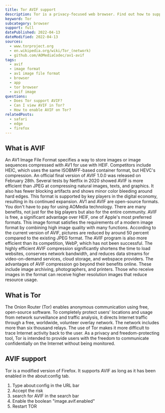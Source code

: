 ```yaml
---
title: Tor AVIF support
description: Tor is a privacy-focused web browser. Find out how to support and view AVIF images.
keyword: Tor
subcategory: browser
support: full
datePublished: 2022-04-13
dateModified: 2022-04-13
sources:
  - www.torproject.org
  - en.wikipedia.org/wiki/Tor_(network)
  - github.com/AOMediaCodec/av1-avif
tags:
  - avif
  - image format
  - av1 image file format
  - browser
  - app
  - tor browser
  - avif image
questions:
  - Does Tor support AVIF?
  - Can I view AVIF in Tor?
  - How to enable AVIF on Tor?
relatedPosts:
  - safari
  - edge
  - firefox
---
```


## What is AVIF

An AV1 Image File Format specifies a way to store images or image sequences compressed with AV1 for use with HEIF. Competitors include HEIC, which uses the same ISOBMFF-based container format, but HEVC's compression. An official final version of AVIF 1.0.0 was released on February 28th. Several tests by Netflix in 2020 showed AVIF is more efficient than JPEG at compressing natural images, texts, and graphics. It also has fewer blocking artifacts and shows minor color bleeding around hard edges. This format is supported by key players in the digital economy, resulting in its continued expansion. AV1 and AVIF are open-source formats. You don't have to pay for using AOMedia technology. There are many benefits, not just for the big players but also for the entire community. AVIF is free, a significant advantage over HEIF, one of Apple's most preferred formats. This image format satisfies the requirements of a modern image format by combining high image quality with many functions. According to the current version of AVIF, pictures are reduced by around 50 percent compared to the existing JPEG format. The AVIF program is also more efficient than its competition, WebP, which has not been successful. The highly efficient AVIF compression significantly shortens the time to load websites, conserves network bandwidth, and reduces data streams for video-on-demand services, cloud storage, and webspace providers. The advantages of AVIF compression go beyond their benefits online. These include image archiving, photographers, and printers. Those who receive images in the format can receive higher resolution images that reduce resource usage.

## What is Tor

The Onion Router (Tor) enables anonymous communication using free, open-source software. To completely protect users' locations and usage from network surveillance and traffic analysis, it directs Internet traffic through a free, worldwide, volunteer overlay network. The network includes more than six thousand relays. The use of Tor makes it more difficult to trace Internet activity back to the user. As a privacy and freedom-protecting tool, Tor is intended to provide users with the freedom to communicate confidentially on the Internet without being monitored.

## AVIF support

Tor is a modified version of Firefox. It supports AVIF as long as it has been enabled in the about:config tab.

1. Type about:config in the URL bar
2. Accept the risk
3. search for AVIF in the search bar
4. Enable the boolean "image.avif.enabled"
5. Restart TOR

